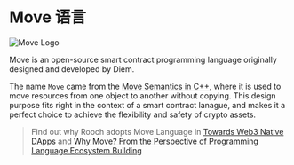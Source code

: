 # Move 语言


<Image src="/docs/move-logo.png" alt="Move Logo" width={300} height={300} />

Move is an open-source smart contract programming language originally designed and developed by Diem.

The name `Move` came from the [Move Semantics in C++](https://stackoverflow.com/questions/3106110/what-is-move-semantics), where it is used to move resources from one object to another without copying. This design purpose fits right in the context of a smart contract lanague, and makes it a perfect choice to achieve the flexibility and safety of crypto assets.

> Find out why Rooch adopts Move Language in [Towards Web3 Native DApps](/blog/from-web2.5-to-web3#smart-contract-programming-language) and [Why Move? From the Perspective of Programming Language Ecosystem Building](/blog/why-move-ecosystem)

